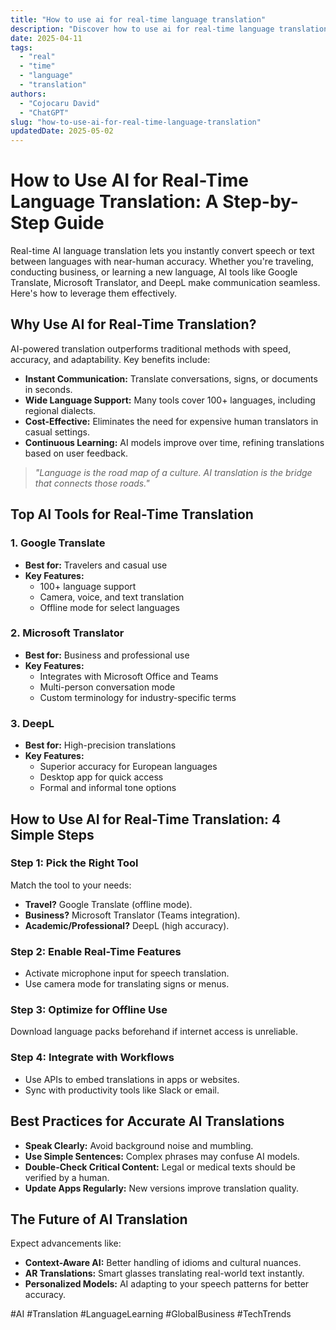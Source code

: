 ```yaml
---
title: "How to use ai for real-time language translation"
description: "Discover how to use ai for real-time language translation with this in-depth guide, providing actionable insights and practical tips to boost your knowledge and results."
date: 2025-04-11
tags:
  - "real"
  - "time"
  - "language"
  - "translation"
authors:
  - "Cojocaru David"
  - "ChatGPT"
slug: "how-to-use-ai-for-real-time-language-translation"
updatedDate: 2025-05-02
---
```


# How to Use AI for Real-Time Language Translation: A Step-by-Step Guide  

Real-time AI language translation lets you instantly convert speech or text between languages with near-human accuracy. Whether you're traveling, conducting business, or learning a new language, AI tools like Google Translate, Microsoft Translator, and DeepL make communication seamless. Here's how to leverage them effectively.  

## Why Use AI for Real-Time Translation?  

AI-powered translation outperforms traditional methods with speed, accuracy, and adaptability. Key benefits include:  

- **Instant Communication:** Translate conversations, signs, or documents in seconds.  
- **Wide Language Support:** Many tools cover 100+ languages, including regional dialects.  
- **Cost-Effective:** Eliminates the need for expensive human translators in casual settings.  
- **Continuous Learning:** AI models improve over time, refining translations based on user feedback.  

> _"Language is the road map of a culture. AI translation is the bridge that connects those roads."_  

## Top AI Tools for Real-Time Translation  

### 1. Google Translate  
- **Best for:** Travelers and casual use  
- **Key Features:**  
  - 100+ language support  
  - Camera, voice, and text translation  
  - Offline mode for select languages  

### 2. Microsoft Translator  
- **Best for:** Business and professional use  
- **Key Features:**  
  - Integrates with Microsoft Office and Teams  
  - Multi-person conversation mode  
  - Custom terminology for industry-specific terms  

### 3. DeepL  
- **Best for:** High-precision translations  
- **Key Features:**  
  - Superior accuracy for European languages  
  - Desktop app for quick access  
  - Formal and informal tone options  

## How to Use AI for Real-Time Translation: 4 Simple Steps  

### Step 1: Pick the Right Tool  
Match the tool to your needs:  
- **Travel?** Google Translate (offline mode).  
- **Business?** Microsoft Translator (Teams integration).  
- **Academic/Professional?** DeepL (high accuracy).  

### Step 2: Enable Real-Time Features  
- Activate microphone input for speech translation.  
- Use camera mode for translating signs or menus.  

### Step 3: Optimize for Offline Use  
Download language packs beforehand if internet access is unreliable.  

### Step 4: Integrate with Workflows  
- Use APIs to embed translations in apps or websites.  
- Sync with productivity tools like Slack or email.  

## Best Practices for Accurate AI Translations  

- **Speak Clearly:** Avoid background noise and mumbling.  
- **Use Simple Sentences:** Complex phrases may confuse AI models.  
- **Double-Check Critical Content:** Legal or medical texts should be verified by a human.  
- **Update Apps Regularly:** New versions improve translation quality.  

## The Future of AI Translation  

Expect advancements like:  
- **Context-Aware AI:** Better handling of idioms and cultural nuances.  
- **AR Translations:** Smart glasses translating real-world text instantly.  
- **Personalized Models:** AI adapting to your speech patterns for better accuracy.  

#AI #Translation #LanguageLearning #GlobalBusiness #TechTrends